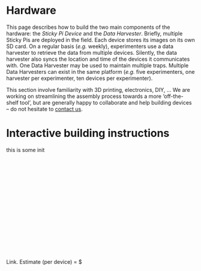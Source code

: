 # Hardware{#hardware}

This page describes how to build the two main components of the hardware:
the *Sticky Pi Device* and the *Data Harvester*.
Briefly, multiple Sticky Pis are deployed in the field. Each device stores its images on its own SD card.
On a regular basis (*e.g.* weekly), experimenters use a data harvester to retrieve the data from multiple devices.
Silently, the data harvester also syncs the location and time of the devices it communicates with.
One Data Harvester may be used to maintain multiple traps. Multiple Data Harvesters can exist in the same platform (*e.g.* five experimenters, one harvester per experimenter, ten devices per experimenter).


This section involve familiarity with 3D printing, electronics, DIY, ...
We are working on streamlining the assembly process towards a more 'off-the-shelf tool', but are generally happy to collaborate and help building devices -- do not hesitate to [contact us](/community#contact).

```{=html}
<div class="container">
  <div class="row">
    <div id="doc-graph" class="col-lg-7">
    </div>

    <div id="doc-info" class="col-lg-5">
        <h1> Interactive building instructions</h1>
        <div class="init_only">
            <p>
                this is some init
            </p>
        </div>

        <iframe class="process_only"  allowfullscreen frameborder="0" width="250" height="250">

        </iframe>

        <img class="part_only" />
        <div id="description">
        </div>
        <div id="note">
        </div>
        <div id="process-asset" class="process_only">
        </div>


        <div id="footer" class="part_only">
            <p> <a  target="_blank" id="link">Link</a>. Estimate (per device) = $<span id="price"></span> </p>
        </div>
    </div>
  </div>
</div>
```
